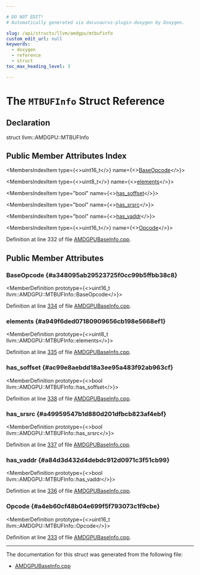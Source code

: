 ```yaml
---

# DO NOT EDIT!
# Automatically generated via docusaurus-plugin-doxygen by Doxygen.

slug: /api/structs/llvm/amdgpu/mtbufinfo
custom_edit_url: null
keywords:
  - doxygen
  - reference
  - struct
toc_max_heading_level: 3

---
```





# The `MTBUFInfo` Struct Reference

<DoxygenPage pluginConfig={pluginConfig}>



## Declaration

<CodeBlock>struct llvm::AMDGPU::MTBUFInfo</CodeBlock>

## Public Member Attributes Index

<MembersIndex>

<MembersIndexItem
  type={<>uint16&#95;t</>}
  name={<><a href="#a348095ab29523725f0cc99b5ffbb38c8">BaseOpcode</a></>}>
</MembersIndexItem>

<MembersIndexItem
  type={<>uint8&#95;t</>}
  name={<><a href="#a949f6ded07180909656cb198e5668ef1">elements</a></>}>
</MembersIndexItem>

<MembersIndexItem
  type="bool"
  name={<><a href="#ac99e8aebdd18a3ee95a483f92ab963cf">has&#95;soffset</a></>}>
</MembersIndexItem>

<MembersIndexItem
  type="bool"
  name={<><a href="#a49959547b1d880d201dfbcb823af4ebf">has&#95;srsrc</a></>}>
</MembersIndexItem>

<MembersIndexItem
  type="bool"
  name={<><a href="#a84d3d432d4debdc912d0971c3f51cb99">has&#95;vaddr</a></>}>
</MembersIndexItem>

<MembersIndexItem
  type={<>uint16&#95;t</>}
  name={<><a href="#a4eb60cf48b04e699f5f793073c1f9cbe">Opcode</a></>}>
</MembersIndexItem>

</MembersIndex>


Definition at line 332 of file <a href="/docs/api/files/lib/lib/target/lib/target/amdgpu/lib/target/amdgpu/utils/amdgpubaseinfo-cpp">AMDGPUBaseInfo.cpp</a>.

<SectionDefinition>

## Public Member Attributes

### BaseOpcode {#a348095ab29523725f0cc99b5ffbb38c8}

<MemberDefinition
  prototype={<>uint16&#95;t llvm::AMDGPU::MTBUFInfo::BaseOpcode</>}>

Definition at line <a href="/docs/api/files/lib/lib/target/lib/target/amdgpu/lib/target/amdgpu/utils/amdgpubaseinfo-cpp/#l00334">334</a> of file <a href="/docs/api/files/lib/lib/target/lib/target/amdgpu/lib/target/amdgpu/utils/amdgpubaseinfo-cpp">AMDGPUBaseInfo.cpp</a>.
</MemberDefinition>

### elements {#a949f6ded07180909656cb198e5668ef1}

<MemberDefinition
  prototype={<>uint8&#95;t llvm::AMDGPU::MTBUFInfo::elements</>}>

Definition at line <a href="/docs/api/files/lib/lib/target/lib/target/amdgpu/lib/target/amdgpu/utils/amdgpubaseinfo-cpp/#l00335">335</a> of file <a href="/docs/api/files/lib/lib/target/lib/target/amdgpu/lib/target/amdgpu/utils/amdgpubaseinfo-cpp">AMDGPUBaseInfo.cpp</a>.
</MemberDefinition>

### has&#95;soffset {#ac99e8aebdd18a3ee95a483f92ab963cf}

<MemberDefinition
  prototype={<>bool llvm::AMDGPU::MTBUFInfo::has&#95;soffset</>}>

Definition at line <a href="/docs/api/files/lib/lib/target/lib/target/amdgpu/lib/target/amdgpu/utils/amdgpubaseinfo-cpp/#l00338">338</a> of file <a href="/docs/api/files/lib/lib/target/lib/target/amdgpu/lib/target/amdgpu/utils/amdgpubaseinfo-cpp">AMDGPUBaseInfo.cpp</a>.
</MemberDefinition>

### has&#95;srsrc {#a49959547b1d880d201dfbcb823af4ebf}

<MemberDefinition
  prototype={<>bool llvm::AMDGPU::MTBUFInfo::has&#95;srsrc</>}>

Definition at line <a href="/docs/api/files/lib/lib/target/lib/target/amdgpu/lib/target/amdgpu/utils/amdgpubaseinfo-cpp/#l00337">337</a> of file <a href="/docs/api/files/lib/lib/target/lib/target/amdgpu/lib/target/amdgpu/utils/amdgpubaseinfo-cpp">AMDGPUBaseInfo.cpp</a>.
</MemberDefinition>

### has&#95;vaddr {#a84d3d432d4debdc912d0971c3f51cb99}

<MemberDefinition
  prototype={<>bool llvm::AMDGPU::MTBUFInfo::has&#95;vaddr</>}>

Definition at line <a href="/docs/api/files/lib/lib/target/lib/target/amdgpu/lib/target/amdgpu/utils/amdgpubaseinfo-cpp/#l00336">336</a> of file <a href="/docs/api/files/lib/lib/target/lib/target/amdgpu/lib/target/amdgpu/utils/amdgpubaseinfo-cpp">AMDGPUBaseInfo.cpp</a>.
</MemberDefinition>

### Opcode {#a4eb60cf48b04e699f5f793073c1f9cbe}

<MemberDefinition
  prototype={<>uint16&#95;t llvm::AMDGPU::MTBUFInfo::Opcode</>}>

Definition at line <a href="/docs/api/files/lib/lib/target/lib/target/amdgpu/lib/target/amdgpu/utils/amdgpubaseinfo-cpp/#l00333">333</a> of file <a href="/docs/api/files/lib/lib/target/lib/target/amdgpu/lib/target/amdgpu/utils/amdgpubaseinfo-cpp">AMDGPUBaseInfo.cpp</a>.
</MemberDefinition>

</SectionDefinition>

<hr/>

The documentation for this struct was generated from the following file:

<ul>
<li><a href="/docs/api/files/lib/lib/target/lib/target/amdgpu/lib/target/amdgpu/utils/amdgpubaseinfo-cpp">AMDGPUBaseInfo.cpp</a></li>
</ul>

</DoxygenPage>
